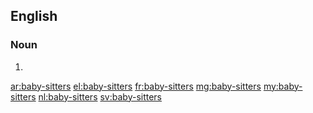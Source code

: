 {{also|babysitters|baby sitters}}
==English==

===Noun===
{{head|en|plural}}

# {{plural of|baby-sitter|lang=en}}

[[ar:baby-sitters]]
[[el:baby-sitters]]
[[fr:baby-sitters]]
[[mg:baby-sitters]]
[[my:baby-sitters]]
[[nl:baby-sitters]]
[[sv:baby-sitters]]